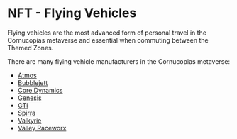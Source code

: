 # NFT - Flying Vehicles  

Flying vehicles are the most advanced form of personal travel in the Cornucopias metaverse and essential when commuting between the Themed Zones.  

There are many flying vehicle manufacturers in the Cornucopias metaverse:  

<ul className="styled-list">
  <li><a href="/blockchain/nfts/flying-vehicles/atmos">Atmos</a></li>
  <li><a href="/nfts/flying-vehicles/bubblejett">Bubblejett</a></li>
  <li><a href="/nfts/flying-vehicles/core-dynamics">Core Dynamics</a></li>
  <li><a href="/blockchain/nfts/flying-vehicles/genesis">Genesis</a></li>
  <li><a href="/blockchain/nfts/flying-vehicles/gti">GTi</a></li>
  <li><a href="/blockchain/nfts/flying-vehicles/spirra">Spirra</a></li>
  <li><a href="/blockchain/nfts/flying-vehicles/valkyrie">Valkyrie</a></li>
  <li><a href="/blockchain/nfts/flying-vehicles/valley-raceworx">Valley Raceworx</a></li>
</ul>  

